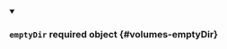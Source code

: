
<details className="config-field" data-expandable="false" open>
<summary>

### `emptyDir` <span class="config-field-required" data-required="false">required</span> <span class="config-field-type">object</span> <span class="config-field-default"></span> <span class="config-field-enum"></span> {#volumes-emptyDir}



</summary>



</details>
